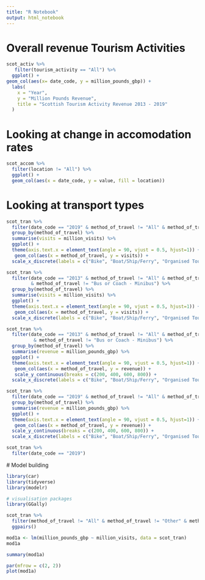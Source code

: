 ```yaml
---
title: "R Notebook"
output: html_notebook
---
```

# Overall revenue Tourism Activities 
```r
scot_activ %>%
   filter(tourism_activity == "All") %>%
  ggplot() +
geom_col(aes(x= date_code, y = million_pounds_gbp)) +
  labs(
    x = "Year",
    y = "Million Pounds Revenue",
    title = "Scottish Tourism Activity Revenue 2013 - 2019"
  )
```


# Looking at change in accomodation rates

```r
scot_accom %>%
  filter(location != "All") %>%
  ggplot() +
  geom_col(aes(x = date_code, y = value, fill = location))
```

# Looking at transport types 

```r
scot_tran %>%
  filter(date_code == "2019" & method_of_travel != "All" & method_of_travel != "Car - own/friends/family") %>%
  group_by(method_of_travel) %>%
  summarise(visits = million_visits) %>%
  ggplot() +
  theme(axis.text.x = element_text(angle = 90, vjust = 0.5, hjust=1)) +
   geom_col(aes(x = method_of_travel, y = visits)) +
  scale_x_discrete(labels = c("Bike", "Boat/Ship/Ferry", "Organised Tour", "Regular Bus", "Car Hired", "Caravan/Campervan", "Lorry/Truck/Van", "Other", "Plane", "Taxi", "Train", "Tram", "Tube", "Walked"))
```

```r
scot_tran %>%
  filter(date_code == "2013" & method_of_travel != "All" & method_of_travel != "Car - own/friends/family" & method_of_travel != "Motor cycle"
         & method_of_travel != "Bus or Coach - Minibus") %>%
  group_by(method_of_travel) %>%
  summarise(visits = million_visits) %>%
  ggplot() +
  theme(axis.text.x = element_text(angle = 90, vjust = 0.5, hjust=1)) +
   geom_col(aes(x = method_of_travel, y = visits)) +
  scale_x_discrete(labels = c("Bike", "Boat/Ship/Ferry", "Organised Tour", "Regular Bus", "Car Hired", "Caravan/Campervan", "Lorry/Truck/Van", "Other", "Plane", "Taxi", "Train", "Tram", "Tube", "Walked")) 
```


```r
scot_tran %>%
  filter(date_code == "2013" & method_of_travel != "All" & method_of_travel != "Car - own/friends/family" & method_of_travel != "Motor cycle"
          & method_of_travel != "Bus or Coach - Minibus") %>%
  group_by(method_of_travel) %>%
  summarise(revenue = million_pounds_gbp) %>%
  ggplot() +
  theme(axis.text.x = element_text(angle = 90, vjust = 0.5, hjust=1)) +
   geom_col(aes(x = method_of_travel, y = revenue)) +
   scale_y_continuous(breaks = c(200, 400, 600, 800)) +
  scale_x_discrete(labels = c("Bike", "Boat/Ship/Ferry", "Organised Tour", "Regular Bus", "Car Hired", "Caravan/Campervan", "Lorry/Truck/Van", "Other", "Plane", "Taxi", "Train", "Tram", "Tube", "Walked")) 
```

```r
scot_tran %>%
  filter(date_code == "2019" & method_of_travel != "All" & method_of_travel != "Car - own/friends/family") %>%
  group_by(method_of_travel) %>%
  summarise(revenue = million_pounds_gbp) %>%
  ggplot() +
  theme(axis.text.x = element_text(angle = 90, vjust = 0.5, hjust=1)) +
   geom_col(aes(x = method_of_travel, y = revenue)) +
  scale_y_continuous(breaks = c(200, 400, 600, 800)) +
  scale_x_discrete(labels = c("Bike", "Boat/Ship/Ferry", "Organised Tour", "Regular Bus", "Car Hired", "Caravan/Campervan", "Lorry/Truck/Van", "Other", "Plane", "Taxi", "Train", "Tram", "Tube", "Walked"))
```
```r
scot_tran %>%
  filter(date_code == "2019")
```
 # Model building
 
```r
library(car)
library(tidyverse)
library(modelr)

# visualisation packages
library(GGally)

scot_tran %>%
  filter(method_of_travel != "All" & method_of_travel != "Other" & method_of_travel != "Lorry/Truck/Van") %>%
  ggpairs()

mod1a <- lm(million_pounds_gbp ~ million_visits, data = scot_tran)
mod1a

```


```r
summary(mod1a)
```

```r
par(mfrow = c(2, 2))
plot(mod1a)
```

